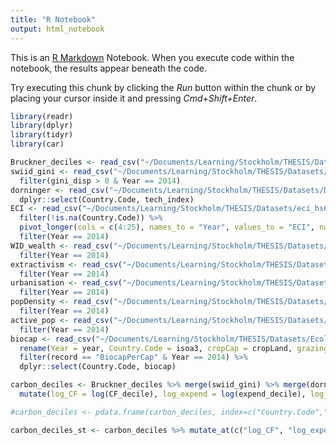 ```yaml
---
title: "R Notebook"
output: html_notebook
---
```


This is an [R Markdown](http://rmarkdown.rstudio.com) Notebook. When you execute code within the notebook, the results appear beneath the code. 

Try executing this chunk by clicking the *Run* button within the chunk or by placing your cursor inside it and pressing *Cmd+Shift+Enter*. 

```r
library(readr)
library(dplyr)
library(tidyr)
library(car)
```

```r
Bruckner_deciles <- read_csv("~/Documents/Learning/Stockholm/THESIS/Datasets/Bruckner_deciles.csv")
swiid_gini <- read_csv("~/Documents/Learning/Stockholm/THESIS/Datasets/swiid9_1/swiid_gini.csv") %>% 
  filter(gini_disp > 0 & Year == 2014)
dorninger <- read_csv("~/Documents/Learning/Stockholm/THESIS/Datasets/Dorninger_data.csv") %>%
  dplyr::select(Country.Code, tech_index)
ECI <- read_csv("~/Documents/Learning/Stockholm/THESIS/Datasets/eci_hs6_hs96.csv") %>% 
  filter(!is.na(Country.Code)) %>% 
  pivot_longer(cols = c(4:25), names_to = "Year", values_to = "ECI", names_transform = list(Year = as.integer)) %>% 
  filter(Year == 2014)
WID_wealth <- read_csv("~/Documents/Learning/Stockholm/THESIS/Datasets/WID_wealth.csv", col_types = cols(Year = col_integer(), gini_wealth = col_number())) %>% 
  filter(Year == 2014)
extractivism <- read_csv("~/Documents/Learning/Stockholm/THESIS/Datasets/extractivism.csv", col_types = cols(Year = col_integer(), extractivism = col_number())) %>% 
  filter(Year == 2014)
urbanisation <- read_csv("~/Documents/Learning/Stockholm/THESIS/Datasets/urbanisation.csv", col_types = cols(Year = col_integer(), urbanisation = col_number())) %>% 
  filter(Year == 2014)
popDensity <- read_csv("~/Documents/Learning/Stockholm/THESIS/Datasets/popDensity.csv", col_types = cols(Year = col_integer(), popDensity = col_number())) %>% 
  filter(Year == 2014)
active_pop <- read_csv("~/Documents/Learning/Stockholm/THESIS/Datasets/active_pop.csv", col_types = cols(Year = col_integer(), active_pop = col_number())) %>% 
  filter(Year == 2014)
biocap <- read_csv("~/Documents/Learning/Stockholm/THESIS/Datasets/Ecological footprint/ecofp.csv") %>% 
  rename(Year = year, Country.Code = isoa3, cropCap = cropLand, grazingCap = grazingLand, forestCap = forestLand, fishingCap = fishingGround, buildCap = builtupLand, biocap = value) %>% 
  filter(record == "BiocapPerCap" & Year == 2014) %>% 
  dplyr::select(Country.Code, biocap)

carbon_deciles <- Bruckner_deciles %>% merge(swiid_gini) %>% merge(dorninger) %>% merge(ECI) %>% merge(WID_wealth) %>% merge(extractivism) %>% merge(urbanisation) %>% merge(popDensity) %>% merge(active_pop) %>% merge(biocap) %>% 
  mutate(log_CF = log(CF_decile), log_expend = log(expend_decile), log_popDensity = log(pop_density), log_extractivism = log(extractivism), log_biocap = log(biocap))

#carbon_deciles <- pdata.frame(carbon_deciles, index=c("Country.Code","decile"), drop.index=TRUE, row.names=TRUE)

carbon_deciles_st <- carbon_deciles %>% mutate_at(c("log_CF", "log_expend", "gini_disp", "log_extractivism", "log_popDensity", "urbanisation", "tech_index", "ECI", "gini_wealth", "active_pop", "log_biocap"), ~(scale(.) %>% as.vector))
```